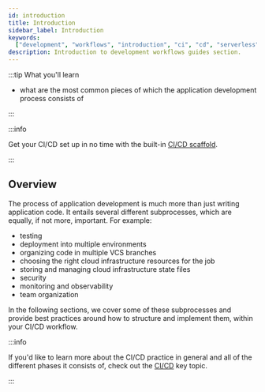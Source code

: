 ```yaml
---
id: introduction
title: Introduction
sidebar_label: Introduction
keywords:
  ["development", "workflows", "introduction", "ci", "cd", "serverless", "cloud", "infrastructure"]
description: Introduction to development workflows guides section.
---
```


:::tip What you'll learn

- what are the most common pieces of which the application development process consists of

:::

:::info

Get your CI/CD set up in no time with the built-in [CI/CD scaffold](/docs/how-to-guides/ci-cd/use-the-cicd-scaffold).

:::

## Overview

The process of application development is much more than just writing application code. It entails several different subprocesses, which are equally, if not more, important. For example:

- testing
- deployment into multiple environments
- organizing code in multiple VCS branches
- choosing the right cloud infrastructure resources for the job
- storing and managing cloud infrastructure state files
- security
- monitoring and observability <!-- (https://thenewstack.io/monitoring-vs-observability-whats-the-difference/) -->
- team organization

In the following sections, we cover some of these subprocesses and provide best practices around how to structure and implement them, within your CI/CD workflow.

:::info

If you'd like to learn more about the CI/CD practice in general and all of the different phases it consists of, check out the [CI/CD](/docs/key-topics/ci-cd) key topic.

:::
